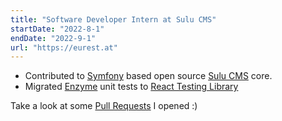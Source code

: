 ```yaml
---
title: "Software Developer Intern at Sulu CMS"
startDate: "2022-8-1"
endDate: "2022-9-1"
url: "https://eurest.at"
---
```


- Contributed to [Symfony](https://symfony.com/) based open source [Sulu CMS](https://sulu.io/) core.
- Migrated [Enzyme](https://enzymejs.github.io/enzyme/) unit tests to [React Testing Library](https://testing-library.com/docs/react-testing-library/intro/)

Take a look at some [Pull Requests](https://github.com/sulu/sulu/pulls?page=1&q=is%3Apr+author%3Ab3h3m0th) I opened :)
